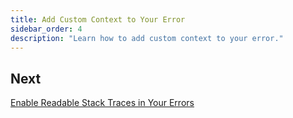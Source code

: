 ```yaml
---
title: Add Custom Context to Your Error
sidebar_order: 4
description: "Learn how to add custom context to your error."
---
```


## Next

[Enable Readable Stack Traces in Your Errors](/product/sentry-basics/integrate-frontend/add-context/)
